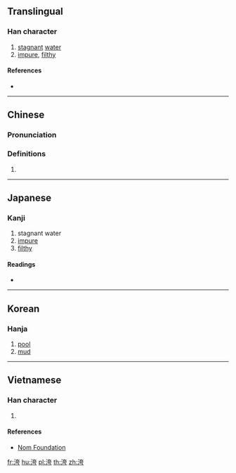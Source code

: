 {{character info/new}}
==Translingual==

===Han character===
{{Han char|rn=85|rad=水|as=06|sn=9|four=34127|canj=EKMS|ids=⿰氵夸}}

# [[stagnant]] [[water]]
# [[impure]], [[filthy]]

====References====
* {{Han ref|kx=0623.020|dkj=17429|dj=1019.050|hdz=31604.050|uh=6D3F|ud=27967|bh=CF72|bd=53106}}

----

==Chinese==
{{zh-forms}}

===Pronunciation===
{{zh-pron
|m=wū
|c=wu1
|mc=y
|oc=y
|ma=
|cat=n,a
}}

===Definitions===
{{zh-hanzi}}

# {{rfdef|lang=zh}}

----

==Japanese==

===Kanji===
{{ja-kanji|grade=|rs=水06}}

# stagnant water
# [[impure]]
# [[filthy]]

====Readings====
* {{ja-readings|on=[[お]] (o), [[う]] (u), [[こ]] (ko), [[ご]] (go)|kun=}}

----

==Korean==

===Hanja===
{{ko-hanja|hangeul=[[오]]|rv=o|mr=o}}

# [[pool]]
# [[mud]]

----

==Vietnamese==

===Han character===
{{vi-readings|rs=水06| hanviet = ô, ổ, ố}}

# {{defn|lang=vi|sort=水06}}

====References====
*[http://nomfoundation.org/common/nom_details.php?codepoint=6d3f Nom Foundation]

[[fr:洿]]
[[hu:洿]]
[[pl:洿]]
[[th:洿]]
[[zh:洿]]